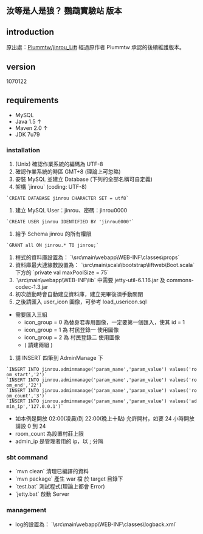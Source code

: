 == 汝等是人是狼？ 鸚鵡實驗站 版本 ==

== introduction ==
原出處：[https://github.com/Plummtw/jinrou_Lift Plummtw/jinrou_Lift] 
經過原作者 Plummtw 承認的後續維護版本。

== version ==
1070122

== requirements ==
* MySQL
* Java 1.5 ↑
* Maven 2.0 ↑
* JDK 7u79

=== installation ===
# (Unix) 確認作業系統的編碼為 UTF-8 
# 確認作業系統的時區 GMT+8 (理論上可忽略)
# 安裝 MySQL 並建立 Database (下列的全部名稱可自定義)
# 架構 `jinrou` (coding: UTF-8)
 `CREATE DATABASE jinrou CHARACTER SET = utf8`
# 建立 MySQL User：jinrou、密碼：jinrou0000
 `CREATE USER jinrou IDENTIFIED BY 'jinrou0000'`
# 給予 Schema jinrou 的所有權限
 `GRANT all ON jinrou.* TO jinrou;`
# 程式的資料庫設置為： `\src\main\webapp\WEB-INF\classes\props`
# 資料庫最大連線數設置為： `\src\main\scala\bootstrap\liftweb\Boot.scala` 下方的 `private val maxPoolSize = 75`
# `\src\main\webapp\WEB-INF\lib` 中需要 jetty-util-6.1.16.jar 及 commons-codec-1.3.jar
# 初次啟動時會自動建立資料庫，建立完畢後須手動關閉
# 之後請匯入 user_icon 圖像，可參考 load_usericon.sql
* 需要匯入三組
** icon_group = 0 為替身君專用圖像，一定要第一個匯入，使其 id = 1
** icon_group = 1 為 村民登錄一 使用圖像
** icon_group = 2 為 村民登錄二 使用圖像
** ( 請建兩組 )
# 請 INSERT 四筆到 AdminManage 下
 `INSERT INTO jinrou.adminmanage('param_name','param_value') values('room_start','2')`
 `INSERT INTO jinrou.adminmanage('param_name','param_value') values('room_end','22')`
 `INSERT INTO jinrou.adminmanage('param_name','param_value') values('room_count','3')`
 `INSERT INTO jinrou.adminmanage('param_name','param_value') values('admin_ip','127.0.0.1')`
* 如本例是開放 02:00(凌晨)到 22:00(晚上十點) 允許開村，如要 24 小時開放請設 0 到 24
* room_count 為設置村莊上限
* admin_ip 是管理者用的 ip，以 ; 分隔

=== sbt command ===
* `mvn clean`	清理已編譯的資料
* `mvn package`	產生 war 檔 於 target 目錄下
* `test.bat`	測試程式(理論上都會 Error)
* `jetty.bat`	啟動 Server
   
=== management ===
* log的設置為： `\src\main\webapp\WEB-INF\classes\logback.xml`
